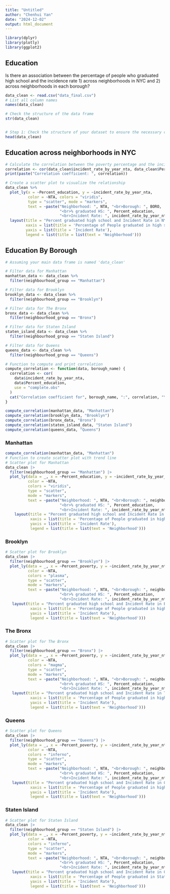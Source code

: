 ```yaml
---
title: "Untitled"
author: "Chenhui Yan"
date: "2024-12-02"
output: html_document
---
```

```r
library(dplyr)
library(plotly)
library(ggplot2)

```

## Education
Is there an association between the percentage of people who graduated high school and the incidence rate 1) across neighborhoods in NYC and 2) across neighborhoods in each borough?

```r
data_clean <- read.csv("data_final.csv")
# List all column names
names(data_clean)

# Check the structure of the data frame
str(data_clean)


# Step 1: Check the structure of your dataset to ensure the necessary columns exist
head(data_clean)
```

## Education across neighborhoods in NYC

```r
# Calculate the correlation between the poverty percentage and the incident rate
correlation <- cor(data_clean$incident_rate_by_year_nta, data_clean$Percent_education, use = "complete.obs")
print(paste("Correlation coefficient: ", correlation))

```


```r
# Create a scatter plot to visualize the relationship
data_clean %>%
  plot_ly(x = ~Percent_education, y = ~incident_rate_by_year_nta, 
          color = ~NTA, colors = "viridis", 
          type = "scatter", mode = "markers",
          text = ~paste("Neighborhood: ", NTA, "<br>Borough: ", BORO, 
                        "<br>% graduated HS: ", Percent_education, 
                        "<br>Incident Rate: ", incident_rate_by_year_nta)) %>%
  layout(title = "Percent graduated high school and Incident Rate in NYC",
         xaxis = list(title = 'Percentage of People graduated in high school'),
         yaxis = list(title = 'Incident Rate'),
         legend = list(title = list(text = 'Neighborhood')))
```

## Education By Borough
```r
# Assuming your main data frame is named 'data_clean'

# Filter data for Manhattan
manhattan_data <- data_clean %>%
  filter(neighbourhood_group == "Manhattan")

# Filter data for Brooklyn
brooklyn_data <- data_clean %>%
  filter(neighbourhood_group == "Brooklyn")

# Filter data for The Bronx
bronx_data <- data_clean %>%
  filter(neighbourhood_group == "Bronx")

# Filter data for Staten Island
staten_island_data <- data_clean %>%
  filter(neighbourhood_group == "Staten Island")

# Filter data for Queens
queens_data <- data_clean %>%
  filter(neighbourhood_group == "Queens")

```

```r
# Function to compute and print correlation
compute_correlation <- function(data, borough_name) {
  correlation <- cor(
    data$incident_rate_by_year_nta,
    data$Percent_education,
    use = "complete.obs"
  )
  cat("Correlation coefficient for", borough_name, ":", correlation, "\n")
}

compute_correlation(manhattan_data, "Manhattan")
compute_correlation(brooklyn_data, "Brooklyn")
compute_correlation(bronx_data, "Bronx")
compute_correlation(staten_island_data, "Staten Island")
compute_correlation(queens_data, "Queens")

```

### Manhattan
```r
compute_correlation(manhattan_data, "Manhattan")
# Function to create scatter plot with trend line
# Scatter plot for Manhattan
data_clean |> 
  filter(neighbourhood_group == "Manhattan") |> 
  plot_ly(data = _, x = ~Percent_education, y = ~incident_rate_by_year_nta, 
          color = ~NTA,
          colors = "viridis", 
          type = "scatter",
          mode = "markers",
          text = ~paste("Neighborhood: ", NTA, "<br>Borough: ", neighbourhood_group, 
                        "<br>% graduated HS: ", Percent_education, 
                        "<br>Incident Rate: ", incident_rate_by_year_nta)) |> 
    layout(title = "Percent graduated high school and Incident Rate in Manhattan",
           xaxis = list(title = 'Percentage of People graduated in high school'),
           yaxis = list(title = 'Incident Rate'),
           legend = list(title = list(text = 'Neighborhood')))

```
### Brooklyn
```r
# Scatter plot for Brooklyn
data_clean |> 
  filter(neighbourhood_group == "Brooklyn") |> 
  plot_ly(data = _, x = ~Percent_poverty, y = ~incident_rate_by_year_nta, 
          color = ~NTA,
          colors = "plasma", 
          type = "scatter",
          mode = "markers",
          text = ~paste("Neighborhood: ", NTA, "<br>Borough: ", neighbourhood_group, 
                        "<br>% graduated HS: ", Percent_education, 
                        "<br>Incident Rate: ", incident_rate_by_year_nta)) |> 
   layout(title = "Percent graduated high school and Incident Rate in Brooklyn",
           xaxis = list(title = 'Percentage of People graduated in high school'),
           yaxis = list(title = 'Incident Rate'),
           legend = list(title = list(text = 'Neighborhood')))

```
### The Bronx
```r
# Scatter plot for The Bronx
data_clean |> 
  filter(neighbourhood_group == "Bronx") |>
  plot_ly(data = _, x = ~Percent_poverty, y = ~incident_rate_by_year_nta, 
          color = ~NTA,
          colors = "magma", 
          type = "scatter",
          mode = "markers",
          text = ~paste("Neighborhood: ", NTA, "<br>Borough: ", neighbourhood_group, 
                        "<br>% graduated HS: ", Percent_education, 
                        "<br>Incident Rate: ", incident_rate_by_year_nta)) |> 
   layout(title = "Percent graduated high school and Incident Rate in The Bronx",
           xaxis = list(title = 'Percentage of People graduated in high school'),
           yaxis = list(title = 'Incident Rate'),
           legend = list(title = list(text = 'Neighborhood')))


```
### Queens
```r
# Scatter plot for Queens
data_clean |> 
  filter(neighbourhood_group == "Queens") |>
  plot_ly(data = _, x = ~Percent_poverty, y = ~incident_rate_by_year_nta, 
          color = ~NTA,
          colors = "inferno", 
          type = "scatter",
          mode = "markers",
          text = ~paste("Neighborhood: ", NTA, "<br>Borough: ", neighbourhood_group, 
                        "<br>% graduated HS: ", Percent_education, 
                        "<br>Incident Rate: ", incident_rate_by_year_nta)) |> 
   layout(title = "Percent graduated high school and Incident Rate in Queens",
           xaxis = list(title = 'Percentage of People graduated in high school'),
           yaxis = list(title = 'Incident Rate'),
           legend = list(title = list(text = 'Neighborhood')))

```
### Staten Island
```r
# Scatter plot for Staten Island
data_clean |> 
  filter(neighbourhood_group == "Staten Island") |>
  plot_ly(data = _, x = ~Percent_poverty, y = ~incident_rate_by_year_nta, 
          color = ~NTA,
          colors = "inferno", 
          type = "scatter",
          mode = "markers",
          text = ~paste("Neighborhood: ", NTA, "<br>Borough: ", neighbourhood_group, 
                        "<br>% graduated HS: ", Percent_education, 
                        "<br>Incident Rate: ", incident_rate_by_year_nta)) |> 
   layout(title = "Percent graduated high school and Incident Rate in Queens",
           xaxis = list(title = 'Percentage of People graduated in Staten Island'),
           yaxis = list(title = 'Incident Rate'),
           legend = list(title = list(text = 'Neighborhood')))

```


